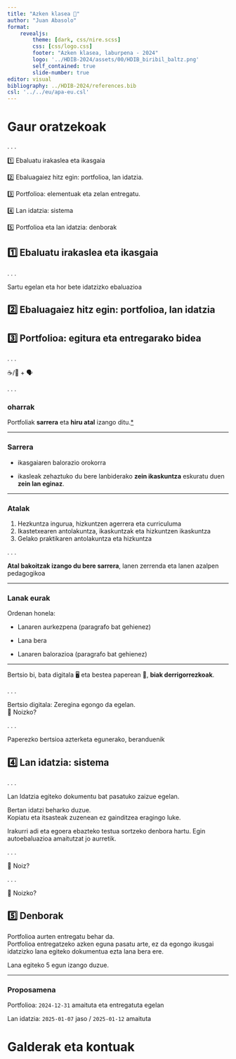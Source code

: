 ```yaml
---
title: "Azken klasea 👋"
author: "Juan Abasolo"
format: 
    revealjs: 
        theme: [dark, css/nire.scss]
        css: [css/logo.css]
        footer: "Azken klasea, laburpena - 2024"
        logo: '../HDIB-2024/assets/00/HDIB_biribil_baltz.png'
        self_contained: true
        slide-number: true
editor: visual
bibliography: ../HDIB-2024/references.bib
csl: '../../eu/apa-eu.csl'
---
```


# Gaur oratzekoak

. . .

1️⃣ Ebaluatu irakaslea eta ikasgaia

2️⃣ Ebaluagaiez hitz egin: portfolioa, lan idatzia.

3️⃣ Portfolioa: elementuak eta zelan entregatu.

4️⃣ Lan idatzia: sistema

5️⃣ Portfolioa eta lan idatzia: denborak

## 1️⃣ Ebaluatu irakaslea eta ikasgaia

. . .

Sartu egelan eta hor bete idatzizko ebaluazioa

## 2️⃣ Ebaluagaiez hitz egin: portfolioa, lan idatzia

## 3️⃣ Portfolioa: egitura eta entregarako bidea

. . .

☕/🍺 + 🗣️

. . .

### oharrak

Portfoliak **sarrera** eta **hiru atal** izango ditu.[\*](../diapoak/2024-Azken_klasea.html)

------------------------------------------------------------------------

### Sarrera

-   ikasgaiaren balorazio orokorra

-   ikasleak zehaztuko du bere lanbiderako **zein ikaskuntza** eskuratu duen **zein lan eginaz**.

------------------------------------------------------------------------

### Atalak

1.  Hezkuntza ingurua, hizkuntzen agerrera eta curriculuma
2.  Ikastetxearen antolakuntza, ikaskuntzak eta hizkuntzen ikaskuntza
3.  Gelako praktikaren antolakuntza eta hizkuntza

. . .

**Atal bakoitzak izango du bere sarrera**, lanen zerrenda eta lanen azalpen pedagogikoa

------------------------------------------------------------------------

### Lanak eurak

Ordenan honela:

-   Lanaren aurkezpena (paragrafo bat gehienez)

-   Lana bera

-   Lanaren balorazioa (paragrafo bat gehienez)

------------------------------------------------------------------------

Bertsio bi, bata digitala 🖥️ eta bestea paperean 📜, **biak derrigorrezkoak**.

. . .

Bertsio digitala: Zeregina egongo da egelan.\
🤔 Noizko?

. . .

Paperezko bertsioa azterketa egunerako, beranduenik

## 4️⃣ Lan idatzia: sistema

. . .

Lan Idatzia egiteko dokumentu bat pasatuko zaizue egelan.

Bertan idatzi beharko duzue.\
Kopiatu eta itsasteak zuzenean ez gainditzea eragingo luke.

Irakurri adi eta egoera ebazteko testua sortzeko denbora hartu. Egin autoebaluazioa amaitutzat jo aurretik.

. . .

🤔 Noiz?

. . .

🤔 Noizko?

## 5️⃣ Denborak

Portfolioa aurten entregatu behar da.\
Portfolioa entregatzeko azken eguna pasatu arte, ez da egongo ikusgai idatzizko lana egiteko dokumentua ezta lana bera ere.

Lana egiteko 5 egun izango duzue.

------------------------------------------------------------------------

### Proposamena

Portfolioa: `2024-12-31` amaituta eta entregatuta egelan

Lan idatzia: `2025-01-07` jaso / `2025-01-12` amaituta

# Galderak eta kontuak
